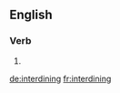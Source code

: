 ==English==

===Verb===
{{head|en}}

# {{present participle of|interdine|lang=en}}

[[de:interdining]]
[[fr:interdining]]